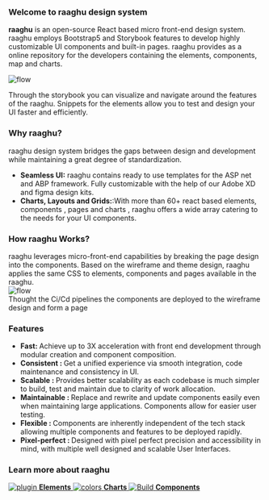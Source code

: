 
<Meta title="Introduction" />

<style>
  {`
  .demo{
     width:600px;
      height:auto;
      margin-left:100px;
      margin-bottom:20px;
  }
  .containerContent{
    margin-top:20px;
    line-height:28px;
    font-size:14px;
    margin-bottom:25px;
  }
    .how{
      width:600px;
      height:400px;
      margin-left:100px;
    }
    .subheading {
      --mediumdark: '#999999';
      font-weight: 900;
      font-size: 13px;
      color: #999;
      letter-spacing: 6px;
      line-height: 24px;
      text-transform: uppercase;
      margin-bottom: 12px;
      margin-top: 40px;
    }

    .link-list {
      margin-top:20px;
      display: grid;
      grid-template-columns: 1fr;
      grid-template-rows: 1fr 1fr;
      row-gap: 10px;
    }

    @media (min-width: 620px) {
      .link-list {
        row-gap: 20px;
        column-gap: 20px;
        grid-template-columns: 1fr 1fr;
      }
    }

    @media all and (-ms-high-contrast:none) {
    .link-list {
        display: -ms-grid;
        -ms-grid-columns: 1fr 1fr;
        -ms-grid-rows: 1fr 1fr;
      }
    }

    .link-item {
      display: block;
      padding: 20px 30px 20px 15px;
      border: 1px solid #00000010;
      border-radius: 5px;
      transition: background 150ms ease-out, border 150ms ease-out, transform 150ms ease-out;
      color: #333333;
      display: flex;
      align-items: flex-start;
    }

    .link-item:hover {
      border-color: #1EA7FD50;
      transform: translate3d(0, -3px, 0);
      box-shadow: rgba(0, 0, 0, 0.08) 0 3px 10px 0;
    }

    .link-item:active {
      border-color: #1EA7FD;
      transform: translate3d(0, 0, 0);
    }

    .link-item strong {
      font-weight: 700;
      display: block;
      margin-bottom: 2px;
    }

    .link-item img {
      height: 40px;
      width: 40px;
      margin-right: 15px;
      flex: none;
    }

    .link-item span {
      font-size: 14px;
      line-height: 20px;
    }

    .tip {
      display: inline-block;
      border-radius: 1em;
      font-size: 11px;
      line-height: 12px;
      font-weight: 700;
      background: #E7FDD8;
      color: #66BF3C;
      padding: 4px 12px;
      margin-right: 10px;
      vertical-align: top;
    }

    .tip-wrapper {
      font-size: 13px;
      line-height: 20px;
      margin-top: 40px;
      margin-bottom: 40px;
    }

    .tip-wrapper code {
      font-size: 12px;
      display: inline-block;
    }
  `}
</style>

### Welcome to raaghu design system

<div className="containerContent">
 <p><strong>raaghu</strong> is an open-source React based micro front-end design system. raaghu employs Bootstrap5 and Storybook 
 features to develop highly customizable UI components and built-in pages. raaghu provides as a online repository for the developers
 containing the elements, components, map and charts.</p>

<img className="demo" src={demo} alt="flow" />

Through the storybook you can visualize and navigate around the features of
the raaghu. Snippets for the elements allow you to test and design your UI
faster and efficiently.

</div>

### Why raaghu?

<div className="containerContent">
  raaghu design system bridges the gaps between design and development while
  maintaining a great degree of standardization.
</div>
<ul className="containerContent">
  <li>
    <strong>Seamless UI:</strong> raaghu contains ready to use templates for the
    ASP net and ABP framework. Fully customizable with the help of our Adobe XD
    and figma design kits.
  </li>
  <li>
    <strong>Charts, Layouts and Grids:</strong>:With more than 60+ react based
    elements, components , pages and charts , raaghu offers a wide array
    catering to the needs for your UI components.
  </li>
</ul>

### How raaghu Works?

<div className="containerContent">
  raaghu leverages micro-front-end capabilities by breaking the page design into
  the components. Based on the wireframe and theme design, raaghu applies the
  same CSS to elements, components and pages available in the raaghu.
</div>
<img className="how" src={image} alt="flow" />
<div className="containerContent">
  Thought the Ci/Cd pipelines the components are deployed to the wireframe
  design and form a page
</div>

### Features

<ul className="containerContent">
  <li>
    <strong>Fast: </strong>Achieve up to 3X acceleration with front end
    development through modular creation and component composition.
  </li>
  <li>
    <strong>Consistent : </strong>Get a unified experience via smooth
    integration, code maintenance and consistency in UI.
  </li>
  <li>
    <strong>Scalable : </strong>Provides better scalability as each codebase is
    much simpler to build, test and maintain due to clarity of work allocation.
  </li>
  <li>
    <strong>Maintainable : </strong>Replace and rewrite and update components
    easily even when maintaining large applications. Components allow for easier
    user testing.
  </li>
  <li>
    <strong>Flexible : </strong>Components are inherently independent of the
    tech stack allowing multiple components and features to be deployed rapidly.
  </li>
  <li>
    <strong>Pixel-perfect : </strong> Designed with pixel perfect precision and
    accessibility in mind, with multiple well designed and scalable User
    Interfaces.
  </li>
</ul>

### Learn more about raaghu

<div className="link-list">
  <a
    className="link-item"
    href="https://storybookreact.raaghu.io/?path=/story/elements-alert--default"
    target="_parent"
  >
    <img src={Plugin} alt="plugin" />
    <span>
      <strong>Elements</strong>
    </span>
  </a>
    <a
    className="link-item"
    href="https://storybookreact.raaghu.io/?path=/story/charts"
    target="_parent"
  >
    <img src={colors} alt="colors" />
    <span>
      <strong>Charts</strong>
    </span>
  </a>
  <a
    className="link-item"
    href="https://storybookreact.raaghu.io/?path=/story/components"
    target="_parent"
  >
    <img src={StackAlt} alt="Build" />
    <span>
      <strong>Components</strong>
    </span>
  </a>
</div>
